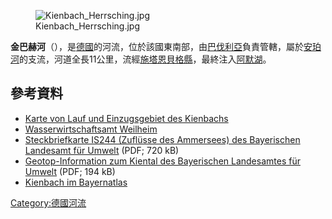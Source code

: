 {{Coord|47.9970|N|11.1660|E|display=title}}
[[Image:Kienbach_Herrsching.jpg|right]]

'''金巴赫河'''（{{lang-de|Kienbach}}），是[[德國|德國]]的河流，位於該國東南部，由[[巴伐利亞|巴伐利亞]]負責管轄，屬於[[安珀河|安珀河]]的支流，河道全長11公里，流經[[施塔恩貝格縣|施塔恩貝格縣]]，最終注入[[阿默湖|阿默湖]]。

==參考資料==
* [http://geoportal.bayern.de/bayernatlas/?zoom=8&Y=4439063.11&X=5313700.58&lang=de&topic=ba&bgLayer=tk&catalogNodes=122 Karte von Lauf und Einzugsgebiet des Kienbachs] {{Wayback|url=http://geoportal.bayern.de/bayernatlas/?zoom=8&Y=4439063.11&X=5313700.58&lang=de&topic=ba&bgLayer=tk&catalogNodes=122 |date=20160304120450 }}
* [http://www.wwa-wm.bayern.de// Wasserwirtschaftsamt Weilheim] {{Wayback|url=http://www.wwa-wm.bayern.de// |date=20201116060020 }}
* [http://www.bis.bayern.de/bis/PDF/fw_55891/fwk_map_IS244.pdf Steckbriefkarte IS244 (Zuflüsse des Ammersees) des Bayerischen Landesamt für Umwelt] {{Wayback|url=http://www.bis.bayern.de/bis/PDF/fw_55891/fwk_map_IS244.pdf |date=20160304070947 }} (PDF; 720 kB)
* [https://www.umweltatlas.bayern.de/mapapps/resources/reports/geotope/generateBericht.pdf?additionallayerfieldvalue=188R013  Geotop-Information zum Kiental des Bayerischen Landesamtes für Umwelt] {{Wayback|url=https://www.umweltatlas.bayern.de/mapapps/resources/reports/geotope/generateBericht.pdf?additionallayerfieldvalue=188R013 |date=20190802040604 }} (PDF; 194 kB)
* [http://geoportal.bayern.de/bayernatlas/?X=5316760.53&Y=4438702.91&zoom=10&lang=de&topic=ba&bgLayer=tk&catalogNodes=122 Kienbach im Bayernatlas] {{Wayback|url=http://geoportal.bayern.de/bayernatlas/?X=5316760.53&Y=4438702.91&zoom=10&lang=de&topic=ba&bgLayer=tk&catalogNodes=122 |date=20160705141817 }}

{{Germany-geo-stub}}
[[Category:德國河流|Category:德國河流]]